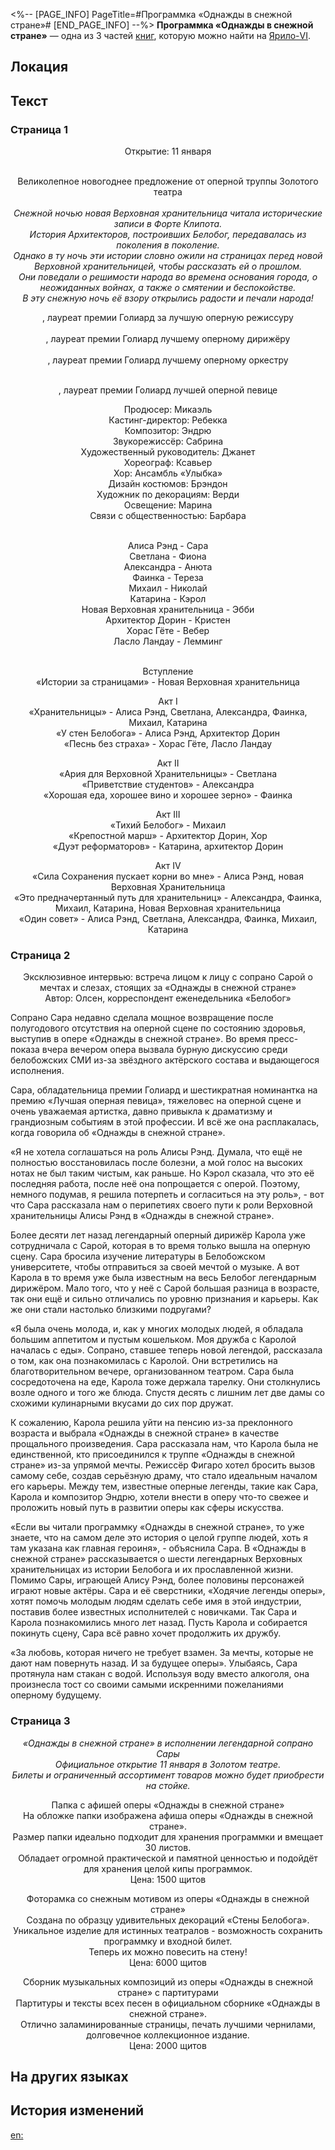 <%-- [PAGE_INFO]
PageTitle=#Программка «Однажды в снежной стране»#
[END_PAGE_INFO] --%>
{{Дополнить}}
{{Книга Инфобокс
|id           = 108
|Название     = 
|Изображение  = Иконка Книга.png
|Мир          = Ярило-VI
|Томов        = 3
|Автор        = <!--нужно добавить-->
|Описание     = Программка оперы «Однажды в снежной стране» выдаётся бесплатно при покупке билета.
|Том1         = {{tx}}
|Источник1    = {{tx|Отсутствует источник}}
|Том2         = {{tx}}
|Источник2    = {{tx|Отсутствует источник}}
|Том3         = {{tx}}
|Источник3    = {{tx|Отсутствует источник}}
|Персонажи    = 
|Фракции      = 
}}
'''Программка «Однажды в снежной стране»''' — одна из 3 частей [[Книги|книг]], которую можно найти на [[Ярило-VI]].

==Локация==
{{Отметка карты|<!--название карты-->|<!--id отметки-->}}

==Текст==
===Страница 1===
<div align="center">Открытие: 11 января<br />
{{Размер|36|Золотой театр}}<br /> ''{{Размер|18|Административный район, проспект Алисы, 22}}''

Великолепное новогоднее предложение от оперной труппы Золотого театра<br />
{{Размер|50|Однажды в Снежной стране}}<br />
''Снежной ночью новая Верховная хранительница читала исторические записи в Форте Клипота.''<br />
''История Архитекторов, построивших Белобог, передавалась из поколения в поколение.''<br />
''Однако в ту ночь эти истории словно ожили на страницах перед новой Верховной хранительницей, чтобы рассказать ей о прошлом.''<br />
''Они поведали о решимости народа во времена основания города, о неожиданных войнах, а также о смятении и беспокойстве. ''<br />
''В эту снежную ночь её взору открылись радости и печали народа!''

{{Размер|32|Фигаро}}, лауреат премии Голиард за лучшую оперную режиссуру<br />
{{Размер|32|ПОСЛЕДНЯЯ РАБОТА, на создание которой ушло три года }}<br />
{{Размер|32|Карола}}, лауреат премии Голиард лучшему оперному дирижёру<br />
{{Размер|32|ПРОЩАЛЬНОЕ ПРОИЗВЕДЕНИЕ от искреннего дирижёра}}<br />
{{Размер|32|Филармония Белобога}}, лауреат премии Голиард лучшему оперному оркестру<br />
{{Размер|32|ВЕЛИКОЛЕПНОЕ ВЫСТУПЛЕНИЕ}}

{{Размер|32|В ГЛАВНОЙ РОЛИ:}}<br />
{{Размер|32|Сара}}, лауреат премии Голиард лучшей оперной певице

Продюсер: Микаэль<br />
Кастинг-директор: Ребекка<br />
Композитор: Эндрю<br />
Звукорежиссёр: Сабрина<br />
Художественный руководитель: Джанет<br />
Хореограф: Ксавьер<br />
Хор: Ансамбль «Улыбка»<br />
Дизайн костюмов: Брэндон<br />
Художник по декорациям: Верди<br />
Освещение: Марина<br />
Связи с общественностью: Барбара

{{Размер|32|В ролях:}}<br />
Алиса Рэнд - Сара<br />
Светлана - Фиона <br />Александра - Анюта<br />
Фаинка - Тереза<br />
Михаил - Николай<br />
Катарина - Кэрол<br />
Новая Верховная хранительница - Эбби<br />
Архитектор Дорин - Кристен<br />
Хорас Гёте - Вебер<br />
Ласло Ландау - Лемминг

{{Размер|32|Концертная программа}}<br />
Вступление<br />
«Истории за страницами» - Новая Верховная хранительница

Акт I<br />
«Хранительницы» - Алиса Рэнд, Светлана, Александра, Фаинка, Михаил, Катарина<br />
«У стен Белобога» - Алиса Рэнд, Архитектор Дорин<br />
«Песнь без страха» - Хорас Гёте, Ласло Ландау

Акт II<br />
«Ария для Верховной Хранительницы» - Светлана<br />
«Приветствие студентов» - Александра<br />
«Хорошая еда, хорошее вино и хорошее зерно» - Фаинка

Акт III<br />
«Тихий Белобог» - Михаил<br />
«Крепостной марш» - Архитектор Дорин, Хор<br />
«Дуэт реформаторов» - Катарина, архитектор Дорин

Акт IV<br />
«Сила Сохранения пускает корни во мне» - Алиса Рэнд, новая Верховная Хранительница<br /> «Это предначертанный путь для хранительниц» - Александра, Фаинка, Михаил, Катарина, Новая Верховная хранительница<br />
«Один совет» - Алиса Рэнд, Светлана, Александра, Фаинка, Михаил, Катарина</div>

===Страница 2===
<div align="center">Эксклюзивное интервью: встреча лицом к лицу с сопрано Сарой о мечтах и слезах, стоящих за «Однажды в снежной стране»<br />
Автор: Олсен, корреспондент еженедельника «Белобог»</div>

Сопрано Сара недавно сделала мощное возвращение после полугодового отсутствия на оперной сцене по состоянию здоровья, выступив в опере «Однажды в снежной стране». Во время пресс-показа вчера вечером опера вызвала бурную дискуссию среди белобожских СМИ из-за звёздного актёрского состава и выдающегося исполнения.

Сара, обладательница премии Голиард и шестикратная номинантка на премию «Лучшая оперная певица», тяжеловес на оперной сцене и очень уважаемая артистка, давно привыкла к драматизму и грандиозным событиям в этой профессии. И всё же она расплакалась, когда говорила об «Однажды в снежной стране».

«Я не хотела соглашаться на роль Алисы Рэнд. Думала, что ещё не полностью восстановилась после болезни, а мой голос на высоких нотах не был таким чистым, как раньше. Но Кэрол сказала, что это её последняя работа, после неё она попрощается с оперой. Поэтому, немного подумав, я решила потерпеть и согласиться на эту роль», - вот что Сара рассказала нам о перипетиях своего пути к роли Верховной хранительницы Алисы Рэнд в «Однажды в снежной стране».

Более десяти лет назад легендарный оперный дирижёр Карола уже сотрудничала с Сарой, которая в то время только вышла на оперную сцену. Сара бросила изучение литературы в Белобожском университете, чтобы отправиться за своей мечтой о музыке. А вот Карола в то время уже была известным на весь Белобог легендарным дирижёром. Мало того, что у неё с Сарой большая разница в возрасте, так они ещё и сильно отличались по уровню признания и карьеры. Как же они стали настолько близкими подругами?

«Я была очень молода, и, как у многих молодых людей, я обладала большим аппетитом и пустым кошельком. Моя дружба с Каролой началась с еды». Сопрано, ставшее теперь новой легендой, рассказала о том, как она познакомилась с Каролой. Они встретились на благотворительном вечере, организованном театром. Сара была сосредоточена на еде, Карола тоже держала тарелку. Они столкнулись возле одного и того же блюда. Спустя десять с лишним лет две дамы со схожими кулинарными вкусами до сих пор дружат.

К сожалению, Карола решила уйти на пенсию из-за преклонного возраста и выбрала «Однажды в снежной стране» в качестве прощального произведения. Сара рассказала нам, что Карола была не единственной, кто присоединился к труппе «Однажды в снежной стране» из-за упрямой мечты. Режиссёр Фигаро хотел бросить вызов самому себе, создав серьёзную драму, что стало идеальным началом его карьеры. Между тем, известные оперные легенды, такие как Сара, Карола и композитор Эндрю, хотели внести в оперу что-то свежее и проложить новый путь в развитии оперы как сферы искусства.

«Если вы читали программку «Однажды в снежной стране», то уже знаете, что на самом деле это история о целой группе людей, хоть я там указана как главная героиня», - объяснила Сара. В «Однажды в снежной стране» рассказывается о шести легендарных Верховных хранительницах из истории Белобога и их прославленной жизни. Помимо Сары, играющей Алису Рэнд, более половины персонажей играют новые актёры. Сара и её сверстники, «Ходячие легенды оперы», хотят помочь молодым людям сделать себе имя в этой индустрии, поставив более известных исполнителей с новичками. Так Сара и Карола познакомились много лет назад. Пусть Карола и собирается покинуть сцену, Сара всё равно хочет продолжить их дружбу.

«За любовь, которая ничего не требует взамен. За мечты, которые не дают нам повернуть назад. И за будущее оперы». Улыбаясь, Сара протянула нам стакан с водой. Используя воду вместо алкоголя, она произнесла тост со своими самыми искренними пожеланиями оперному будущему.

===Страница 3===
<div align="center">''«Однажды в снежной стране» в исполнении легендарной сопрано Сары''<br />
''Официальное открытие 11 января в Золотом театре.''<br />
''Билеты и ограниченный ассортимент товаров можно будет приобрести на стойке.''

Папка с афишей оперы «Однажды в снежной стране»<br />
На обложке папки изображена афиша оперы «Однажды в снежной стране».<br />
Размер папки идеально подходит для хранения программки и вмещает 30 листов.<br />
Обладает огромной практической и памятной ценностью и подойдёт для хранения целой кипы программок.<br />
Цена: 1500 щитов

Фоторамка со снежным мотивом из оперы «Однажды в снежной стране»<br />
Создана по образцу удивительных декораций «Стены Белобога».<br />
Уникальное изделие для истинных театралов - возможность сохранить программку и входной билет.<br />
Теперь их можно повесить на стену!<br />
Цена: 6000 щитов

Сборник музыкальных композиций из оперы «Однажды в снежной стране» с партитурами<br />
Партитуры и тексты всех песен в официальном сборнике «Однажды в снежной стране».<br />
Отлично заламинированные страницы, печать лучшими чернилами, долговечное коллекционное издание.<br />
Цена: 2000 щитов</div>

==На других языках==
{{На других языках
|en   = ''Once Upon a Snowsieged Country'' Program
|zhs  = 《雪国往事》场刊
|zht  = 《雪國往事》場刊
|ja   = 『雪国の過去』のパンフレット
|ko   = ≪설국 과거사≫ 팸플릿
|es   = Programa de «La historia del reino nevado»
|fr   = Programme de ''Il était une fois un pays enneigé''
|ru   = Программка «Однажды в снежной стране»
|th   = โบรชัวร์ "วันวานของดินแดนแห่งหิมะ"
|vi   = Tờ Gấp Chuyện Kể Về Vương Quốc Tuyết
|de   = Programmheft für „Es war einmal in einem verschneiten Land“
|id   = Buklet "Sejarah Kerajaan Salju"
|pt   = Programa de "Certa Vez Num País Coberto de Neve"
}}

==История изменений==
{{История изменений|3.5}}

[[en:]]